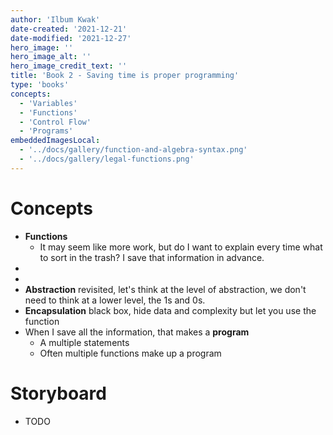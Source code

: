 ```yaml
---
author: 'Ilbum Kwak'
date-created: '2021-12-21'
date-modified: '2021-12-27'
hero_image: ''
hero_image_alt: ''
hero_image_credit_text: ''
title: 'Book 2 - Saving time is proper programming'
type: 'books'
concepts:
  - 'Variables'
  - 'Functions'
  - 'Control Flow'
  - 'Programs'
embeddedImagesLocal:
  - '../docs/gallery/function-and-algebra-syntax.png'
  - '../docs/gallery/legal-functions.png'
---
```



# Concepts

- **Functions**
  - It may seem like more work, but do I want to explain every time what to sort in the trash? I save that information in advance.
- <GatsbyImage
    alt="From Algebraic Functions to Computer Functions"
    image={getImage(props.localImages[0])}
    className="max-width-40rem"
  />
- <GatsbyImage
    alt="Legal Function Syntax"
    image={getImage(props.localImages[1])}
    className="max-width-40rem"
  />
- **Abstraction** revisited, let's think at the level of abstraction, we don't need to think at a lower level, the 1s and 0s.
- **Encapsulation** black box, hide data and complexity but let you use the function
- When I save all the information, that makes a **program**
  - A multiple statements
  - Often multiple functions make up a program

# Storyboard

- TODO
